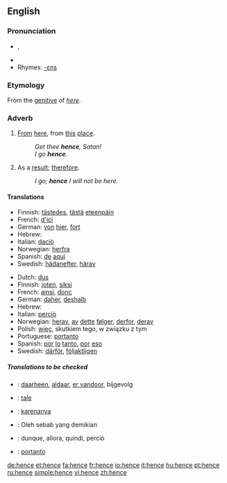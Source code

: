 ==English==

===Pronunciation===
*{{IPA|/ˈhɛns/}}, {{SAMPA|/"hEns/}}
*{{audio|en-us-hence.ogg|Audio (US)}}
*Rhymes: [[Rhymes:English:-ɛns|-ɛns]]

===Etymology===
From the [[genitive]] of ''[[here]]''.

===Adverb===
{{en-adv|-}}

# {{archaic}} [[from|From]] [[here]], from [[this]] [[place]].
#:''Get thee '''hence''', Satan!''
#:''I go '''hence'''.''
# As a [[result]]; [[therefore]].
#:''I go; '''hence''' I will not be here.''

====Translations====
{{trans-top|from here}}
*Finnish: [[tästedes]], [[tästä]] [[eteenpäin]]
*French: [[d']][[ici]]
*German: [[von]] [[hier]], [[fort]]
*Hebrew: {{he-link|[[מ-|מ]][[כאן]]|mikán}}
*Italian: [[da]][[ciò]]
*Norwegian: [[herfra]]
*Spanish: [[de]] [[aquí]]
*Swedish: [[hädanefter]], [[härav]]
{{trans-bottom}}

{{trans-top|therefore}}
*Dutch: [[dus]]
*Finnish: [[joten]], [[siksi]]
*French: [[ainsi]], [[donc]]
*German: [[daher]], [[deshalb]]
*Hebrew: {{he-translation|לכן|lakhén}}
*Italian: [[perciò]]
*Norwegian: [[herav]], [[av]] [[dette]] [[følger]], [[derfor]], [[derav]]
*Polish: [[więc]], skutkiem tego, w związku z tym
*Portuguese: [[portanto]]
*Spanish: [[por]] [[lo]] [[tanto]], [[por]] [[eso]]
*Swedish: [[därför]], [[följaktligen]]
{{trans-bottom}}

=====Translations to be checked=====
{{checktrans}}
*{{ttbc|Dutch}}: [[daarheen]], [[aldaar]], [[er vandoor]], bijgevolg
*{{ttbc|Ido}}: [[tale]]
*{{ttbc|Indonesian}}: [[karenanya]]
*{{ttbc|Malay}}: Oleh sebab yang demikian
*{{ttbc|Italian}}: dunque, allora, quindi, perciò
*{{ttbc|Portuguese}}: [[portanto]]

[[de:hence]]
[[et:hence]]
[[fa:hence]]
[[fr:hence]]
[[io:hence]]
[[it:hence]]
[[hu:hence]]
[[pt:hence]]
[[ru:hence]]
[[simple:hence]]
[[vi:hence]]
[[zh:hence]]